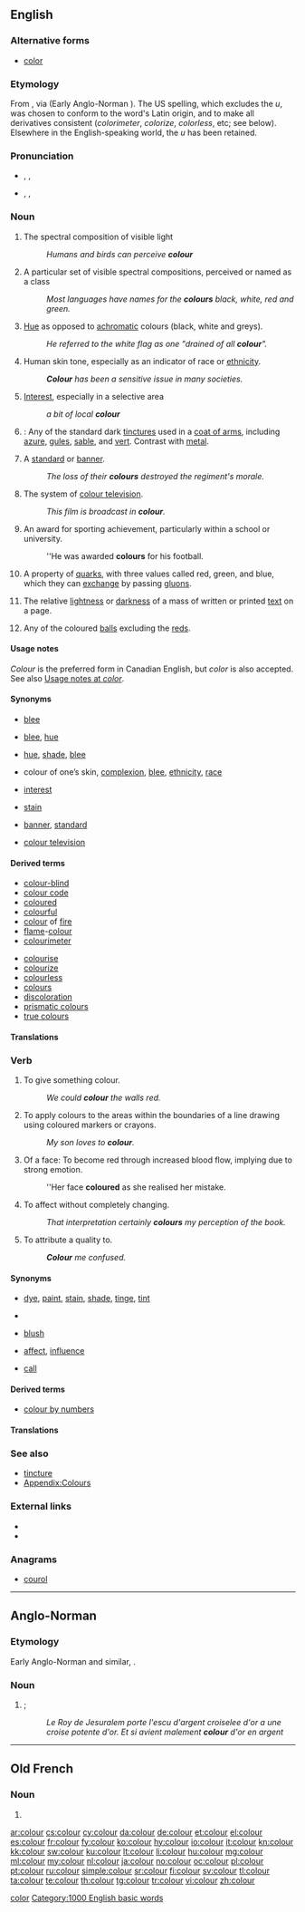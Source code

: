 ==English==
<!--If you edit this entry, please also edit [[color]] to ensure these two entries remain synchronized.-->[[Category:English synchronized entries|color]]
{{wikipedia|color}}

===Alternative forms===
* [[color]] {{qualifier|US}}

===Etymology===
From {{etyl|la}} {{term|color|lang=la}}, via {{etyl|xno}} {{term|colour|lang=xno}} (Early Anglo-Norman {{term|culur|lang=xno}}). The US spelling, which excludes the ''u'', was chosen to conform to the word's Latin origin, and to make all derivatives consistent (''colorimeter'', ''colorize'', ''colorless'', etc; see below). Elsewhere in the English-speaking world, the ''u'' has been retained.

===Pronunciation===
* {{a|RP}} {{enPR|kŭlʹə}}, {{IPA|/ˈkʌlə/}}, {{SAMPA|/"kVl@/}}
* {{a|US}} {{enPR|kŭlʹər}}, {{IPA|/ˈkʌlɚ/}}, {{SAMPA|/"kVl@`/}}

===Noun===
{{en-noun|s|-}} {{British spelling}}

# {{uncountable}} The spectral composition of visible light
#: ''Humans and birds can perceive '''colour''' ''
# {{countable}} A particular set of visible spectral compositions, perceived or named as a class
#: ''Most languages have names for the '''colours''' black, white, red and green.''
# {{uncountable}} [[hue|Hue]] as opposed to [[achromatic]] colours (black, white and greys).
#: ''He referred to the white flag as one "drained of all '''colour'''".''
# {{uncountable}} Human skin tone, especially as an indicator of race or [[ethnicity]].
#: '' '''Colour''' has been a sensitive issue in many societies.''
# {{figuratively}} [[interest|Interest]], especially in a selective area
#: ''a bit of local '''colour''' ''
# {{tincture}}: Any of the standard dark [[tincture]]s used in a [[coat of arms]], including [[azure]], [[gules]], [[sable]], and [[vert]]. Contrast with [[metal]].
# {{in the plural}} A [[standard]] or [[banner]].
#: ''The loss of their '''colours''' destroyed the regiment's morale.''
# The system of [[colour television]].
#: ''This film is broadcast in '''colour'''.''
# {{in the plural}} An award for sporting achievement, particularly within a school or university.
#: ''He was awarded '''colours''' for his football.
# {{physics}} A property of [[quark]]s, with three values called red, green, and blue, which they can [[exchange]] by passing [[gluon]]s.
# {{typography}} The relative [[lightness]] or [[darkness]] of a mass of written or printed [[text]] on a page.
# {{snooker}} Any of the coloured [[ball]]s excluding the [[red]]s.

====Usage notes====
''Colour'' is the preferred form in Canadian English, but ''color'' is also accepted. See also [[color#Usage notes|Usage notes at ''color'']].

====Synonyms====
* {{sense|spectral composition of visible light}} [[blee]]
* {{sense|particular set named as a class}} [[blee]], [[hue]]
* {{sense|hue, as opposed to achromatic colours}} [[hue]], [[shade]], [[blee]]
* {{sense|human skin tone as an indicator of race or ethnicity}} colour of one’s skin, [[complexion]], [[blee]], [[ethnicity]], [[race]]
* {{sense|interest, especially in a selective area}} [[interest]]
* {{sense|dark tincture}} [[stain]]
* {{sense|standard or banner}} [[banner]], [[standard]]
* {{sense|colour television}} [[colour television]]

====Derived terms====
{{der-top}}
* [[colour-blind]]
* [[colour code]]
* [[coloured]]
* [[colourful]]
* [[colour]] of [[fire]]
* [[flame]]-[[colour]]
* [[colourimeter]]
{{der-mid}}
* [[colourise]]
* [[colourize]]
* [[colourless]]
* [[colours]]
* [[discoloration]]
* [[prismatic colours]]
* [[true colours]]
{{der-bottom}}

====Translations====
{{trans-see|colour|[[color#Noun|color]]}}

===Verb===
{{en-verb}} {{British|Canada}}

# To give something colour.
#: ''We could '''colour''' the walls red.''
# {{intransitive}} To apply colours to the areas within the boundaries of a line drawing using coloured markers or crayons.
#: ''My son loves to '''colour'''.''
# Of a face: To become red through increased blood flow, implying due to strong emotion.
#: ''Her face '''coloured''' as she realised her mistake.
# To affect without completely changing.
#: ''That interpretation certainly '''colours''' my perception of the book.''
# {{informal}} To attribute a quality to.
#: '''''Colour''' me confused.''

====Synonyms====
* {{qualifier|give something colour}} [[dye]], [[paint]], [[stain]], [[shade]], [[tinge]], [[tint]]
* {{qualifier|apply colours within boundaries of a line drawing}}<!--can this be used intransitively? [[colour in]]-->
* {{qualifier|of a face, become red}} [[blush]]
* {{qualifier|affect without completely changing}} [[affect]], [[influence]]
* {{qualifier|attribute a quality to}} [[call]]

====Derived terms====
* [[colour by numbers]]

====Translations====
{{trans-see|colour|[[color#Verb|color]]}}

===See also===
* [[tincture]]
* [[Appendix:Colors|Appendix:Colours]]

===External links===
* {{pedialite|dab=Color (disambiguation)}}
* {{commonslite|Colors}}

===Anagrams===
* [[courol#English|courol]]

[[Category:1000 English basic words]]

----

==Anglo-Norman==

===Etymology===
Early Anglo-Norman {{term|culur|lang=xno}} and similar, {{etyl|la|xno}} {{term|color|lang=la}}.

===Noun===
{{xno-noun|f}}

# {{l|en|colour}}; {{l|en|color}}
#: '' Le Roy de Jesuralem porte l'escu d'argent croiselee d'or a une croise potente d'or. Et si avient malement '''colour''' d'or en argent''

----

==Old French==

===Noun===
{{fro-noun|f}}

# {{alternative form of|color|lang=fro}}

[[ar:colour]]
[[cs:colour]]
[[cy:colour]]
[[da:colour]]
[[de:colour]]
[[et:colour]]
[[el:colour]]
[[es:colour]]
[[fr:colour]]
[[fy:colour]]
[[ko:colour]]
[[hy:colour]]
[[io:colour]]
[[it:colour]]
[[kn:colour]]
[[kk:colour]]
[[sw:colour]]
[[ku:colour]]
[[lt:colour]]
[[li:colour]]
[[hu:colour]]
[[mg:colour]]
[[ml:colour]]
[[my:colour]]
[[nl:colour]]
[[ja:colour]]
[[no:colour]]
[[oc:colour]]
[[pl:colour]]
[[pt:colour]]
[[ru:colour]]
[[simple:colour]]
[[sr:colour]]
[[fi:colour]]
[[sv:colour]]
[[tl:colour]]
[[ta:colour]]
[[te:colour]]
[[th:colour]]
[[tg:colour]]
[[tr:colour]]
[[vi:colour]]
[[zh:colour]]